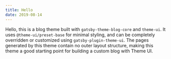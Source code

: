 ```yaml
---
title: Hello
date: 2019-08-14
---
```


Hello, this is a blog theme built with `gatsby-theme-blog-core` and `theme-ui`.
It uses `@theme-ui/preset-base` for minimal styling, and can be completely overridden or customized using `gatsby-plugin-theme-ui`.
The pages generated by this theme contain no outer layout structure, making this theme a good starting point for building a custom blog with Theme UI.
